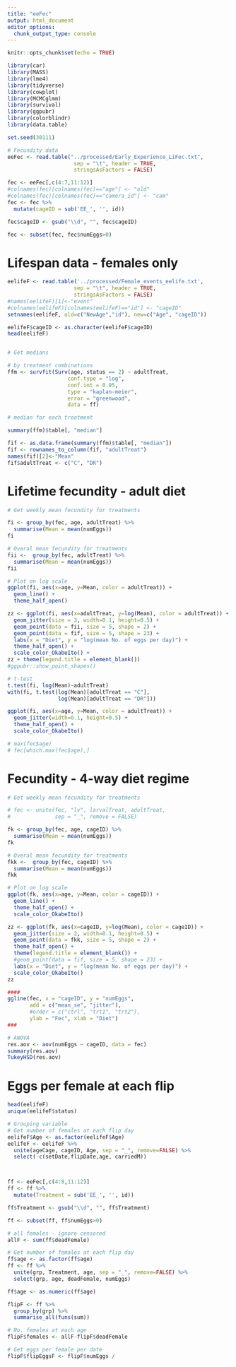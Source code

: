 ```yaml
---
title: "eeFec"
output: html_document
editor_options: 
  chunk_output_type: console
---
```


```r
knitr::opts_chunk$set(echo = TRUE)

library(car)
library(MASS)
library(lme4)
library(tidyverse)
library(cowplot)
library(MCMCglmm)
library(survival)
library(ggpubr)
library(colorblindr)
library(data.table)

set.seed(30111)
```

```r
# Fecundity data
eeFec <- read.table("../processed/Early_Experience_LiFec.txt",
                     sep = "\t", header = TRUE,
                     stringsAsFactors = FALSE) 

fec <- eeFec[,c(4:7,11:12)]
#colnames(fec)[colnames(fec)=="age"] <- "old"
#colnames(fec)[colnames(fec)=="camera_id"] <- "cam"
fec <- fec %>% 
  mutate(cageID = sub('EE_', '', id))

fec$cageID <- gsub("\\d", "", fec$cageID)

fec <- subset(fec, fec$numEggs>0)
```

# Lifespan data - females only

```r
eelifeF <- read.table('../processed/Female_events_eelife.txt',
                     sep = "\t", header = TRUE,
                     stringsAsFactors = FALSE) 
#names(eelifeF)[1]<-"event"
#colnames(eelifeF)[colnames(eelifeF)=="id"] <- "cageID"
setnames(eelifeF, old=c("NewAge","id"), new=c("Age", "cageID"))

eelifeF$cageID <- as.character(eelifeF$cageID)
head(eelifeF)


# Get medians

# by treatment combinations
ffm <- survfit(Surv(age, status == 2) ~ adultTreat,
                   conf.type = "log", 
                   conf.int = 0.95,
                   type = "kaplan-meier",
                   error = "greenwood",
                   data = ff)

# median for each treatment

summary(ffm)$table[, "median"]

fif <- as.data.frame(summary(ffm)$table[, "median"])
fif <- rownames_to_column(fif, "adultTreat")
names(fif)[2]<-"Mean"
fif$adultTreat <- c("C", "DR")

```

# Lifetime fecundity - adult diet

```r

# Get weekly mean fecundity for treatments

fi <- group_by(fec, age, adultTreat) %>% 
  summarise(Mean = mean(numEggs))
fi

# Overal mean fecundity for treatments
fii <-  group_by(fec, adultTreat) %>%
  summarise(Mean = mean(numEggs))
fii

# Plot on log scale
ggplot(fi, aes(x=age, y=Mean, color = adultTreat)) + 
  geom_line() +
  theme_half_open()

zz <- ggplot(fi, aes(x=adultTreat, y=log(Mean), color = adultTreat)) + 
  geom_jitter(size = 3, width=0.1, height=0.5) +
  geom_point(data = fii, size = 5, shape = 2) +
  geom_point(data = fif, size = 5, shape = 23) +
  labs(x = "Diet", y = "log(mean No. of eggs per day)") +
  theme_half_open() +
  scale_color_OkabeIto() +
zz + theme(legend.title = element_blank())
#ggpubr::show_point_shapes()

# t-test
t.test(fi, log(Mean)~adultTreat)
with(fi, t.test(log(Mean)[adultTreat == "C"], 
                log(Mean)[adultTreat == "DR"]))

ggplot(fi, aes(x=age, y=Mean, color = adultTreat)) + 
  geom_jitter(width=0.1, height=0.5) +
  theme_half_open() +
  scale_color_OkabeIto()

# max(fec$age)
# fec[which.max(fec$age),]
```

# Fecundity - 4-way diet regime

```r
# Get weekly mean fecundity for treatments

# fec <- unite(fec, "lv", larvalTreat, adultTreat, 
#              sep = "_", remove = FALSE)

fk <- group_by(fec, age, cageID) %>% 
  summarise(Mean = mean(numEggs))
fk

# Overal mean fecundity for treatments
fkk <-  group_by(fec, cageID) %>%
  summarise(Mean = mean(numEggs))
fkk

# Plot on log scale
ggplot(fk, aes(x=age, y=Mean, color = cageID)) + 
  geom_line() +
  theme_half_open() +
  scale_color_OkabeIto() 

zz <- ggplot(fk, aes(x=cageID, y=log(Mean), color = cageID)) + 
  geom_jitter(size = 2, width=0.1, height=0.5) +
  geom_point(data = fkk, size = 5, shape = 2) +
  theme_half_open() +
  theme(legend.title = element_blank()) +
  #geom_point(data = fif, size = 5, shape = 23) +
  labs(x = "Diet", y = "log(mean No. of eggs per day)") +
  scale_color_OkabeIto() 
zz 

####
ggline(fec, x = "cageID", y = "numEggs", 
       add = c("mean_se", "jitter"), 
       #order = c("ctrl", "trt1", "trt2"),
       ylab = "Fec", xlab = "Diet")
###

# ANOVA
res.aov <- aov(numEggs ~ cageID, data = fec)
summary(res.aov)
TukeyHSD(res.aov)
```

# Eggs per female at each flip

```r
head(eelifeF)
unique(eelifeF$status)

# Grouping variable
# Get number of females at each flip day
eelifeF$Age <- as.factor(eelifeF$Age)
eelifeF <- eelifeF %>% 
  unite(ageCage, cageID, Age, sep = "_", remove=FALSE) %>%
  select(-c(setDate,flipDate,age, carriedM))



ff <- eeFec[,c(4:8,11:12)]
ff <- ff %>% 
  mutate(Treatment = sub('EE_', '', id))

ff$Treatment <- gsub("\\d", "", ff$Treatment)

ff <- subset(ff, ff$numEggs>0)

# all females - ignore censored
allF <- sum(ff$deadFemale)

# Get number of females at each flip day
ff$age <- as.factor(ff$age)
ff <- ff %>% 
  unite(grp, Treatment, age, sep = "_", remove=FALSE) %>%
  select(grp, age, deadFemale, numEggs)

ff$age <- as.numeric(ff$age)

flipF <- ff %>%
  group_by(grp) %>%
  summarise_all(funs(sum))

# No. females at each age
flipF$females <- allF-flipF$deadFemale

# Get eggs per female per date
flipF$flipEggsF <- flipF$numEggs / 
```



